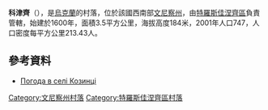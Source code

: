 {{coord|48|27|27|N|29|7|1|E|scale:30000|display=title}}

'''科津齊'''（{{lang-uk|Козинці}}），是[[烏克蘭|烏克蘭]]的村落，位於該國西南部[[文尼察州|文尼察州]]，由[[特羅斯佳涅齊區|特羅斯佳涅齊區]]負責管轄，始建於1600年，面積3.5平方公里，海拔高度184米，2001年人口747，人口密度每平方公里213.43人。

==參考資料==
* [http://weather.in.ua/ua/vinnickaja/10997 Погода в селі Козинці] {{Wayback|url=http://weather.in.ua/ua/vinnickaja/10997 |date=20111220112446 }}

[[Category:文尼察州村落|Category:文尼察州村落]]
[[Category:特羅斯佳涅齊區村落|Category:特羅斯佳涅齊區村落]]


{{Vinnytsia-geo-stub}}